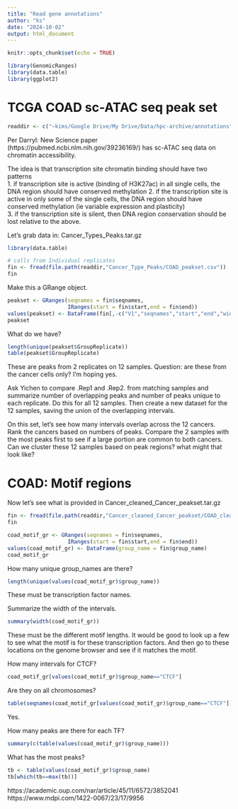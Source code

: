 ```yaml
---
title: "Read gene annotations"
author: "ks"
date: "2024-10-02"
output: html_document
---
```


```r
knitr::opts_chunk$set(echo = TRUE)
```

```r
library(GenomicRanges)
library(data.table)
library(ggplot2)
```

# TCGA COAD sc-ATAC seq peak set

```r
readdir <- c("~kims/Google Drive/My Drive/Data/hpc-archive/annotations")
```

Per Darryl:
New Science paper (https://pubmed.ncbi.nlm.nih.gov/39236169/) has sc-ATAC seq data on chromatin accessibility. 

The idea is that transcription site chromatin binding should have two patterns   
1. if transcription site is active (binding of H3K27ac) in all single cells, the DNA region should have conserved methylation
2. if the transcription site is active in only some of the single cells, the DNA region should have conserved methylation (ie variable expression and plasticity)  
3. if the transcription site is silent, then DNA region conservation should be lost relative to the above. 

Let's grab data in: Cancer_Types_Peaks.tar.gz
```r
library(data.table)

# calls from Individual replicates
fin <- fread(file.path(readdir,"Cancer_Type_Peaks/COAD_peakset.csv"))
fin
```

Make this a GRange object.
```r
peakset <- GRanges(seqnames = fin$seqnames,
                   IRanges(start = fin$start,end = fin$end))
values(peakset) <- DataFrame(fin[,-c("V1","seqnames","start","end","width","strand")])
peakset
```

What do we have?  
```r
length(unique(peakset$GroupReplicate))
table(peakset$GroupReplicate)
```
These are peaks from 2 replicates on 12 samples. Question: are these from the cancer cells only? I'm hoping yes.

Ask Yichen to compare .Rep1 and .Rep2. from matching samples
and summarize number of overlapping peaks and number of peaks unique to each replicate. Do this for all 12 samples. Then create a new dataset for the 12 samples, saving the union of the overlapping intervals.

On this set, let's see how many intervals overlap across the 12 cancers. Rank the cancers based on numbers of peaks. Compare the 2 samples with the most peaks first to see if a large portion are common to both cancers.  Can we cluster these 12 samples based on peak regions? what might that look like?

# COAD: Motif regions

Now let's see what is provided in Cancer_cleaned_Cancer_peakset.tar.gz
```r

fin <- fread(file.path(readdir,"Cancer_cleaned_Cancer_peakset/COAD_cleaned_motifs.csv/COAD_cleaned_motifs.csv"))
fin
```


```r
coad_motif_gr <- GRanges(seqnames = fin$seqnames,
                   IRanges(start = fin$start,end = fin$end))
values(coad_motif_gr) <- DataFrame(group_name = fin$group_name)
coad_motif_gr
```

How many unique group_names are there?
```r
length(unique(values(coad_motif_gr)$group_name))
```
These must be transcription factor names.

Summarize the width of the intervals.
```r
summary(width(coad_motif_gr)) 
```
These must be the different motif lengths.  It would be good to look up a few to see what the motif is for these transcription factors.  And then go to these locations on the genome browser and see if it matches the motif.

How many intervals for CTCF?
```r
coad_motif_gr[values(coad_motif_gr)$group_name=="CTCF"]
```

Are they on all chromosomes?
```r
table(seqnames(coad_motif_gr[values(coad_motif_gr)$group_name=="CTCF"]))
```

Yes.

How many peaks are there for each TF?
```r
summary(c(table(values(coad_motif_gr)$group_name)))
```

What has the most peaks?
```r
tb <- table(values(coad_motif_gr)$group_name)
tb[which(tb==max(tb))]
```

https://academic.oup.com/nar/article/45/11/6572/3852041
https://www.mdpi.com/1422-0067/23/17/9956




